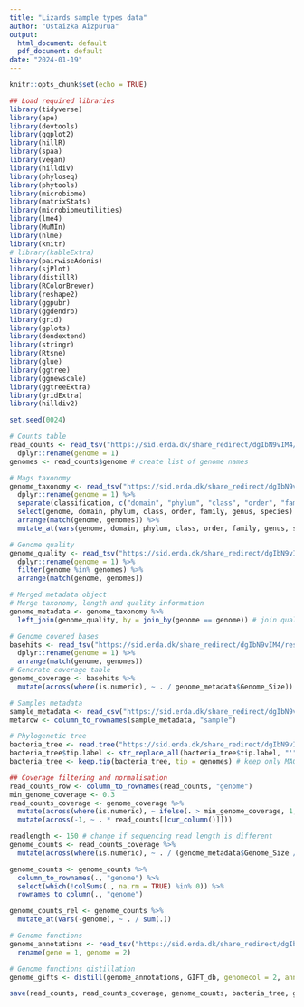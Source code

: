 ```yaml
---
title: "Lizards sample types data"
author: "Ostaizka Aizpurua"
output:
  html_document: default
  pdf_document: default
date: "2024-01-19"
---
```


```r
knitr::opts_chunk$set(echo = TRUE)
```

```r
## Load required libraries
library(tidyverse)
library(ape)
library(devtools)
library(ggplot2)
library(hillR)
library(spaa)
library(vegan)
library(hilldiv)
library(phyloseq)
library(phytools)
library(microbiome)
library(matrixStats)
library(microbiomeutilities)
library(lme4)
library(MuMIn)
library(nlme)
library(knitr)
# library(kableExtra)
library(pairwiseAdonis)
library(sjPlot)
library(distillR)
library(RColorBrewer)
library(reshape2)
library(ggpubr)
library(ggdendro)
library(grid)
library(gplots)
library(dendextend)
library(stringr)
library(Rtsne)
library(glue)
library(ggtree)
library(ggnewscale)
library(ggtreeExtra)
library(gridExtra)
library(hilldiv2)
```

```r
set.seed(0024)
```

```r
# Counts table
read_counts <- read_tsv("https://sid.erda.dk/share_redirect/dgIbN9vIM4/results/dereplicate/coverm/genome.count.tsv") %>%
  dplyr::rename(genome = 1)
genomes <- read_counts$genome # create list of genome names
```

```r
# Mags taxonomy
genome_taxonomy <- read_tsv("https://sid.erda.dk/share_redirect/dgIbN9vIM4/results/dereplicate/gtdbtk/gtdbtk.summary.tsv") %>%
  dplyr::rename(genome = 1) %>%
  separate(classification, c("domain", "phylum", "class", "order", "family", "genus", "species"), sep = ";") %>%
  select(genome, domain, phylum, class, order, family, genus, species) %>%
  arrange(match(genome, genomes)) %>%
  mutate_at(vars(genome, domain, phylum, class, order, family, genus, species), ~ str_replace(., "[dpcofgs]__", ""))
```

```r
# Genome quality
genome_quality <- read_tsv("https://sid.erda.dk/share_redirect/dgIbN9vIM4/results/dereplicate/checkm2/quality_report.tsv") %>%
  dplyr::rename(genome = 1) %>%
  filter(genome %in% genomes) %>%
  arrange(match(genome, genomes))
```

```r
# Merged metadata object
# Merge taxonomy, length and quality information
genome_metadata <- genome_taxonomy %>%
  left_join(genome_quality, by = join_by(genome == genome)) # join quality
```

```r
# Genome covered bases
basehits <- read_tsv("https://sid.erda.dk/share_redirect/dgIbN9vIM4/results/dereplicate/coverm/genome.covered_bases.tsv") %>%
  dplyr::rename(genome = 1) %>%
  arrange(match(genome, genomes))
# Generate coverage table
genome_coverage <- basehits %>%
  mutate(across(where(is.numeric), ~ . / genome_metadata$Genome_Size))
```

```r
# Samples metadata
sample_metadata <- read_csv("https://sid.erda.dk/share_redirect/dgIbN9vIM4/results/dereplicate/coverm/metadata.csv")
metarow <- column_to_rownames(sample_metadata, "sample")
```

```r
# Phylogenetic tree
bacteria_tree <- read.tree("https://sid.erda.dk/share_redirect/dgIbN9vIM4/results/dereplicate/gtdbtk/classify/gtdbtk.backbone.bac120.classify.tree")
bacteria_tree$tip.label <- str_replace_all(bacteria_tree$tip.label, "'", "") # remove .fa extension
bacteria_tree <- keep.tip(bacteria_tree, tip = genomes) # keep only MAG tips
```

```r
## Coverage filtering and normalisation
read_counts_row <- column_to_rownames(read_counts, "genome")
min_genome_coverage <- 0.3
read_counts_coverage <- genome_coverage %>%
  mutate(across(where(is.numeric), ~ ifelse(. > min_genome_coverage, 1, 0))) %>%
  mutate(across(-1, ~ . * read_counts[[cur_column()]]))

readlength <- 150 # change if sequencing read length is different
genome_counts <- read_counts_coverage %>%
  mutate(across(where(is.numeric), ~ . / (genome_metadata$Genome_Size / readlength)))

genome_counts <- genome_counts %>%
  column_to_rownames(., "genome") %>%
  select(which(!colSums(., na.rm = TRUE) %in% 0)) %>%
  rownames_to_column(., "genome")

genome_counts_rel <- genome_counts %>%
  mutate_at(vars(-genome), ~ . / sum(.))
```

```r
# Genome functions
genome_annotations <- read_tsv("https://sid.erda.dk/share_redirect/dgIbN9vIM4/results/dereplicate/dram/annotations.tsv") %>%
  rename(gene = 1, genome = 2)
```

```r
# Genome functions distillation
genome_gifts <- distill(genome_annotations, GIFT_db, genomecol = 2, annotcol = c(9, 10, 19))
```


```r
save(read_counts, read_counts_coverage, genome_counts, bacteria_tree, genome_metadata, genome_gifts, sample_metadata, file = "/Users/jtk712/Documents/Projects/lizard_sample_types/resources/data/data.Rdata")
```
